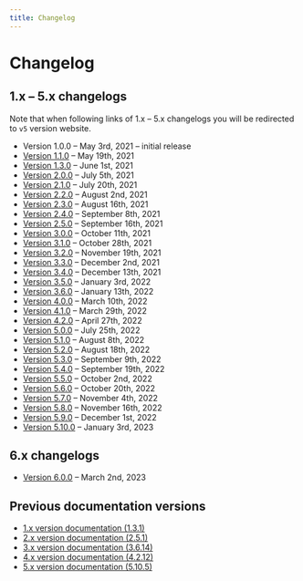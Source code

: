 ```yaml
---
title: Changelog
---
```


# Changelog

## 1.x – 5.x changelogs

Note that when following links of 1.x – 5.x changelogs you will be redirected to `v5` version website.

- Version 1.0.0 – May 3rd, 2021 – initial release
- [Version 1.1.0](https://v5.mantine.dev/changelog/1-1-0/) – May 19th, 2021
- [Version 1.3.0](https://v5.mantine.dev/changelog/1-3-0/) – June 1st, 2021
- [Version 2.0.0](https://v5.mantine.dev/changelog/2-0-0/) – July 5th, 2021
- [Version 2.1.0](https://v5.mantine.dev/changelog/2-1-0/) – July 20th, 2021
- [Version 2.2.0](https://v5.mantine.dev/changelog/2-2-0/) – August 2nd, 2021
- [Version 2.3.0](https://v5.mantine.dev/changelog/2-3-0/) – August 16th, 2021
- [Version 2.4.0](https://v5.mantine.dev/changelog/2-4-0/) – September 8th, 2021
- [Version 2.5.0](https://v5.mantine.dev/changelog/2-5-0/) – September 16th, 2021
- [Version 3.0.0](https://v5.mantine.dev/changelog/3-0-0/) – October 11th, 2021
- [Version 3.1.0](https://v5.mantine.dev/changelog/3-1-0/) – October 28th, 2021
- [Version 3.2.0](https://v5.mantine.dev/changelog/3-2-0/) – November 19th, 2021
- [Version 3.3.0](https://v5.mantine.dev/changelog/3-3-0/) – December 2nd, 2021
- [Version 3.4.0](https://v5.mantine.dev/changelog/3-4-0/) – December 13th, 2021
- [Version 3.5.0](https://v5.mantine.dev/changelog/3-5-0/) – January 3rd, 2022
- [Version 3.6.0](https://v5.mantine.dev/changelog/3-6-0/) – January 13th, 2022
- [Version 4.0.0](https://v5.mantine.dev/changelog/4-0-0/) – March 10th, 2022
- [Version 4.1.0](https://v5.mantine.dev/changelog/4-1-0/) – March 29th, 2022
- [Version 4.2.0](https://v5.mantine.dev/changelog/4-2-0/) – April 27th, 2022
- [Version 5.0.0](https://v5.mantine.dev/changelog/5-0-0/) – July 25th, 2022
- [Version 5.1.0](https://v5.mantine.dev/changelog/5-1-0/) – August 8th, 2022
- [Version 5.2.0](https://v5.mantine.dev/changelog/5-2-0/) – August 18th, 2022
- [Version 5.3.0](https://v5.mantine.dev/changelog/5-3-0/) – September 9th, 2022
- [Version 5.4.0](https://v5.mantine.dev/changelog/5-4-0/) – September 19th, 2022
- [Version 5.5.0](https://v5.mantine.dev/changelog/5-5-0/) – October 2nd, 2022
- [Version 5.6.0](https://v5.mantine.dev/changelog/5-6-0/) – October 20th, 2022
- [Version 5.7.0](https://v5.mantine.dev/changelog/5-7-0/) – November 4th, 2022
- [Version 5.8.0](https://v5.mantine.dev/changelog/5-8-0/) – November 16th, 2022
- [Version 5.9.0](https://v5.mantine.dev/changelog/5-9-0/) – December 1st, 2022
- [Version 5.10.0](https://v5.mantine.dev/changelog/5-10-0/) – January 3rd, 2023

## 6.x changelogs

- [Version 6.0.0](https://klink-ui.dev/changelog/6-0-0/) – March 2nd, 2023

## Previous documentation versions

- [1.x version documentation (1.3.1)](https://v1.mantine.dev/)
- [2.x version documentation (2.5.1)](https://v2.mantine.dev/)
- [3.x version documentation (3.6.14)](https://v3.mantine.dev/)
- [4.x version documentation (4.2.12)](https://v4.mantine.dev/)
- [5.x version documentation (5.10.5)](https://v5.mantine.dev/)
